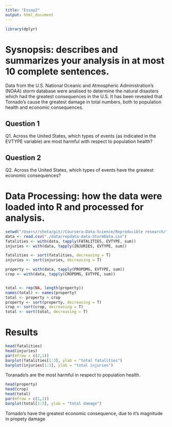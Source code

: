 ```yaml
---
title: "Essay2"
output: html_document
---
```

```r
library(dplyr)
```

# Sysnopsis: describes and summarizes your analysis in at most 10 complete sentences.

Data from the U.S. National Oceanic and Atmospheric Administration's (NOAA) storm database were analised to determine the natural disasters which had the greatest consequences in the U.S. 
It has been revealed that Tornado's cause the greatest damage in total numbers, both to population health and economic consequences. 


## Question 1
Q1. Across the United States, which types of events (as indicated in the EVTYPE variable) are most harmful with respect to population health?

## Question 2
Q2. Across the United States, which types of events have the greatest economic consequences?

# Data Processing: how the data were loaded into R and processed for analysis.
```r
setwd("/Users//shota/git//Coursera-Data-Science/Reproducible research/")
data <- read.csv("./data/repdata-data-StormData.csv")
fatalities <- with(data, tapply(FATALITIES, EVTYPE, sum))
injuries <- with(data, tapply(INJURIES, EVTYPE, sum))
```

```r
fatalities <- sort(fatalities, decreasing = T)
injuries <- sort(injuries, decreasing = T)
```

```r
property <- with(data, tapply(PROPDMG, EVTYPE, sum))
crop <- with(data, tapply(CROPDMG, EVTYPE, sum))


total <- rep(NA, length(property))
names(total) <- names(property)
total <- property + crop
property <- sort(property, decreasing = T)
crop <- sort(crop, decreasing = T)
total <- sort(total, decreasing = T)
```

# Results
```r
head(fatalities)
head(injuries)
par(mfrow = c(2,1))
barplot(fatalities[1:3], ylab = "total fatalities")
barplot(injuries[1:3], ylab = "total injuries")
```

Toranado's are the most harmful in respect to population health.

```r
head(property)
head(crop)
head(total)
par(mfrow = c(1,1))
barplot(total[1:3], ylab = "total damage")
```

Tornado's have the greatest economic consequence, due to it's magnitude in propety damage
